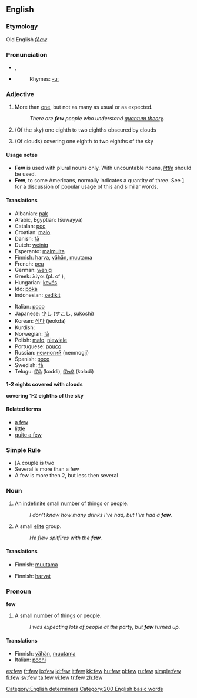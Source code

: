==English==

{{rank|face|tell|because|177|few|whom|love|far}}

===Etymology===
Old English ''[[fēaw]]''

===Pronunciation===
*{{IPA|/fjuː/}}, {{SAMPA|/fju:/}}
*{{audio|en-us-few.ogg|Audio (US)}}
*:Rhymes: [[Rhymes:English:-uː|-uː]]

===Adjective===
{{en-adj|fewer|fewest}}

# More than [[one]], but not as many as usual or as expected.
#:''There are '''few''' people who understand [[quantum theory]].''
# {{meteorology}} {{uncomparable}} (Of the sky) one eighth to two eighths obscured by clouds
# {{meteorology}} {{uncomparable}} (Of clouds) covering one eighth to two eighths of the sky

====Usage notes====
*'''Few''' is used with plural nouns only.  With uncountable nouns, ''[[little]]'' should be used.
*'''Few''', to some Americans, normally indicates a quantity of three. See [http://ask.metafilter.com/mefi/29978] for a discussion of popular usage of this and similar words.

====Translations====
{{trans-top|more than one, but not as many as usual or as expected}}
*Albanian: [[pak]]
*Arabic, Egyptian: {{ARchar|[[شوية]]}} (šuwayya)
*Catalan: [[poc]]
*Croatian: [[malo]]
*Danish: [[få]]
*Dutch: [[weinig]]
*Esperanto: [[malmulta]]
*Finnish: [[harva]], [[vähän]], [[muutama]]
*French: [[peu]]
*German: [[wenig]]
*Greek: λίγοι (pl. of {{trad|el|λίγος}}), {{trad|el|μερικοί}}
*Hungarian: [[kevés]]
*Ido: [[poka]]
*Indonesian: [[sedikit]]
{{trans-mid}}
*Italian: [[poco]]
*Japanese: [[少し]] (すこし, sukoshi)
*Korean: [[적다]] (jeokda)
*Kurdish: {{KUchar|[[که‌م]]}}
*Norwegian: [[få]]
*Polish: [[mało]], [[niewiele]]
*Portuguese: [[pouco]]
*Russian: [[немногий]] (nemnogij)
*Spanish: [[poco]]
*Swedish: [[få]]
*Telugu: [[కొద్ది]] (koddi), [[కొలది]] (koladi)
{{trans-bottom}}

'''1-2 eights covered with clouds'''

'''covering 1-2 eighths of the sky'''

====Related terms====
* [[a few]]
* [[little]]
* [[quite a few]]
===Simple Rule===
* [A couple is two
* Several is more than a few
* A few is more then 2, but less then several
===Noun===
{{en-noun|-}}

# An [[indefinite]] small [[number]] of things or people.
#:''I don't know how many drinks I've had, but I've had a '''few'''.''
# A small [[elite]] group.
#:''He flew spitfires with the '''few'''.'' <!-- capitalized? -->

====Translations====
{{trans-top|small number}}
*Finnish: [[muutama]]
{{trans-mid}}
{{trans-bottom}}

{{trans-top|elite group}}
*Finnish: [[harva|harvat]]
{{trans-mid}}
{{trans-bottom}}

===Pronoun===
'''few'''

# A small [[number]] of things or people.
#:''I was expecting lots of people at the party, but '''few''' turned up.''

====Translations====
{{trans-top|small number}}
*Finnish: [[vähän]], [[muutama]]
*Italian: [[pochi]]
{{trans-mid}}
{{trans-bottom}}

[[Category:English determiners]]
[[Category:200 English basic words]]

[[es:few]]
[[fr:few]]
[[io:few]]
[[id:few]]
[[it:few]]
[[kk:few]]
[[hu:few]]
[[pl:few]]
[[ru:few]]
[[simple:few]]
[[fi:few]]
[[sv:few]]
[[ta:few]]
[[vi:few]]
[[tr:few]]
[[zh:few]]
